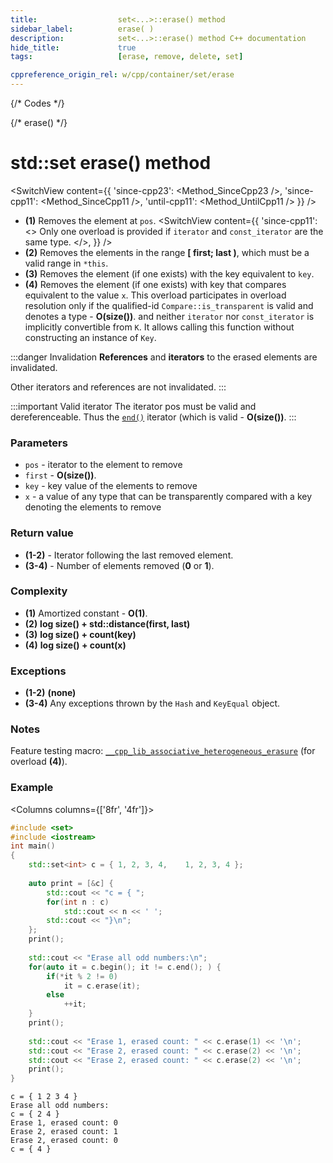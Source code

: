 ```yaml
---
title:					set<...>::erase() method
sidebar_label:			erase( )
description:			set<...>::erase() method C++ documentation
hide_title:				true
tags:					[erase, remove, delete, set]

cppreference_origin_rel: w/cpp/container/set/erase
---
```



{/* Codes */}

{/* erase() */}

# std::set erase() method

<SwitchView content={{
    'since-cpp23': <Method_SinceCpp23 />,
    'since-cpp11': <Method_SinceCpp11 />,
    'until-cpp11': <Method_UntilCpp11 />
    }} />

 - **(1)** Removes the element at `pos`.
    <SwitchView content={{
        'since-cpp11': <>
            Only one overload is provided if <code>iterator</code> and <code>const_iterator</code> are the same type.
        </>,
        }} />
 - **(2)** Removes the elements in the range **[ first; last )**, which must be a valid range in `*this`.
 - **(3)** Removes the element (if one exists) with the key equivalent to `key`.
 - **(4)** Removes the element (if one exists) with key that compares equivalent to the value `x`. 
    This overload participates in overload resolution only if the qualified-id `Compare::is_transparent` is valid and denotes a type - **O(size())**.
    and neither `iterator` nor `const_iterator` is implicitly convertible from `K`. It allows calling this function without constructing an instance of `Key`.

:::danger Invalidation
**References** and **iterators** to the erased elements are invalidated.

Other iterators and references are not invalidated.
:::

:::important Valid iterator
The iterator pos must be valid and dereferenceable. Thus the [`end()`](/docs/std/containers/set/erase) iterator (which is valid - **O(size())**.
:::

### Parameters

 - `pos` - iterator to the element to remove
 - `first` - **O(size())**.
 - `key` - key value of the elements to remove
 - `x` - a value of any type that can be transparently compared with a key denoting the elements to remove

### Return value

 - **(1-2)** - Iterator following the last removed element.
 - **(3-4)** - Number of elements removed (**0** or **1**).

### Complexity

 - **(1)** Amortized constant - **O(1)**.
 - **(2)** **log size() + std::distance(first, last)**
 - **(3)** **log size() + count(key)**
 - **(4)** **log size() + count(x)**

### Exceptions

 - **(1-2)** **(none)**
 - **(3-4)** Any exceptions thrown by the `Hash` and `KeyEqual` object.

### Notes

Feature testing macro: [`__cpp_lib_associative_heterogeneous_erasure`](#) (for overload **(4)**).

### Example

<Columns columns={['8fr', '4fr']}>
<div>

```cpp title='Main.cpp' showLineNumbers
#include <set>
#include <iostream>
int main()
{
    std::set<int> c = { 1, 2, 3, 4,    1, 2, 3, 4 };
 
    auto print = [&c] {
        std::cout << "c = { ";
        for(int n : c)
            std::cout << n << ' ';
        std::cout << "}\n";
    };
    print();
 
    std::cout << "Erase all odd numbers:\n";
    for(auto it = c.begin(); it != c.end(); ) {
        if(*it % 2 != 0)
            it = c.erase(it);
        else
            ++it;
    }
    print();
 
    std::cout << "Erase 1, erased count: " << c.erase(1) << '\n';
    std::cout << "Erase 2, erased count: " << c.erase(2) << '\n';
    std::cout << "Erase 2, erased count: " << c.erase(2) << '\n';
    print();
}
```

</div>
<div>

```plaintext title="Possible output"
c = { 1 2 3 4 }
Erase all odd numbers:
c = { 2 4 }
Erase 1, erased count: 0
Erase 2, erased count: 1
Erase 2, erased count: 0
c = { 4 }
```

</div>
</Columns>

